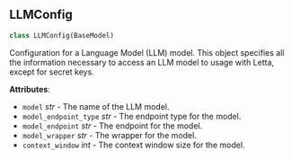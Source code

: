 <a id="letta.schemas.llm_config.LLMConfig"></a>

## LLMConfig

```python
class LLMConfig(BaseModel)
```

Configuration for a Language Model (LLM) model. This object specifies all the information necessary to access an LLM model to usage with Letta, except for secret keys.

**Attributes**:

- `model` _str_ - The name of the LLM model.
- `model_endpoint_type` _str_ - The endpoint type for the model.
- `model_endpoint` _str_ - The endpoint for the model.
- `model_wrapper` _str_ - The wrapper for the model.
- `context_window` _int_ - The context window size for the model.

